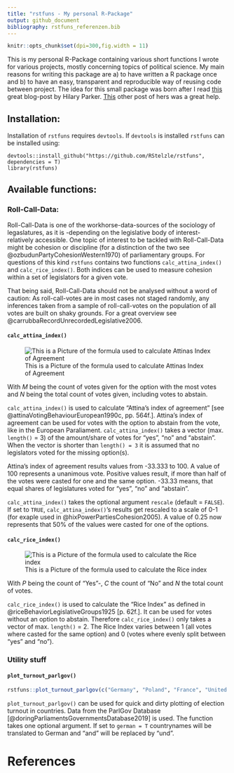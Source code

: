 ```yaml
---
title: "rstfuns - My personal R-Package"
output: github_document
bibliography: rstfuns_referenzen.bib
---
```


```r
knitr::opts_chunk$set(dpi=300,fig.width = 11)
```


This is my personal R-Package containing various short functions I wrote for various projects, mostly concerning topics of political science. My main reasons for writing this package are a) to have written a R package once and b) to have an easy, transparent and reproducible way of reusing code between project. The idea for this small package was born after I read [this](https://hilaryparker.com/2013/04/03/personal-r-packages/) great blog-post by Hilary Parker. [This](https://hilaryparker.com/2014/04/29/writing-an-r-package-from-scratch/) other post of hers was a great help. 

## Installation:

Installation of `rstfuns` requires `devtools`. If `devtools` is installed `rstfuns` can be installed using:

```
devtools::install_github("https://github.com/RStelzle/rstfuns", dependencies = T)
library(rstfuns)
```

## Available functions:

### Roll-Call-Data:

Roll-Call-Data is one of the workhorse-data-sources of the sociology of legaslatures, as it is -depending on the legislative body of interest- relatively accessible. One topic of interest to be tackled with Roll-Call-Data might be cohesion or discipline (for a distinction of the two see @ozbudunPartyCohesionWestern1970) of parliamentary groups. For questions of this kind `rstfuns` contains two functions `calc_attina_index()` and `calc_rice_index()`. Both indices can be used to measure cohesion within a set of legislators for a given vote.

That being said, Roll-Call-Data should not be analysed without a word of caution: As roll-call-votes are in most cases not staged randomly, any inferences taken from a sample of roll-call-votes on the population of all votes are built on shaky grounds. For a great overview see @carrubbaRecordUnrecordedLegislative2006.

#### `calc_attina_index()`


![This is a Picture of the formula used to calculate Attinas Index of Agreement](README_files/img/attina_formula.gif)



With *M* being the count of votes given for the option with the most votes
and *N* being the total count of votes given, including votes to abstain.


`calc_attina_index()` is used to calculate "Attina's index of agreement" [see @attinaVotingBehaviourEuropean1990c, pp. 564f.]. Attina's index of agreement can be used for votes with the option to abstain from the vote, like in the European Paraliament. `calc_attina_index()` takes a vector (max. `length()` = 3) of the amount/share of votes for "yes", "no" and "abstain". When the vector is shorter than `length() = 3`  it is assumed that no legislators voted for the missing option(s).

Attina's index of agreement results values from -33.333 to 100. A value of 100 represents a unanimous vote. Positive values result, if more than half of the votes were casted for one and the same option. -33.33 means, that equal shares of legislatures voted for "yes", "no" and "abstain".

`calc_attina_index()` takes the optional argument `rescale` (default = `FALSE`). If set to `TRUE`, `calc_attina_index()`'s results get rescaled to a scale of 0-1 (for exaple used in @hixPowerPartiesCohesion2005). A value of 0.25 now represents that 50% of the values were casted for one of the options.

#### `calc_rice_index()`

![This is a Picture of the formula used to calculate the Rice index](README_files/img/rice_formula.gif)


With *P* being the count of "Yes"-, *C* the count of "No" and *N* the total count of votes.

`calc_rice_index()` is used to calculate the "Rice Index" as defined in @riceBehaviorLegislativeGroups1925 [p. 62f.]. It can be used for votes without an option to abstain. Therefore `calc_rice_index()` only takes a vector of max. `length()` = 2. The Rice Index varies between 1 (all votes where casted for the same option) and 0 (votes where evenly split between "yes" and "no").


### Utility stuff

#### `plot_turnout_parlgov()`

```r
rstfuns::plot_turnout_parlgov(c("Germany", "Poland", "France", "United Kingdom"), german = F)
```



`plot_turnout_parlgov()` can be used for quick and dirty plotting of election turnout in countries. Data from the ParlGov Database [@doringParliamentsGovernmentsDatabase2019] is used. The function takes one optional argument. If set to `german = T` countrynames will be translated to German and "and" will be replaced by "und".












# References
